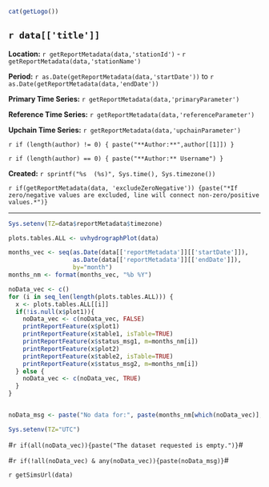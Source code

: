 
```r
cat(getLogo())
```

## `r data[['title']]`  

**Location:**  `r getReportMetadata(data,'stationId')` - `r getReportMetadata(data,'stationName')`

**Period:**  `r as.Date(getReportMetadata(data,'startDate'))` to `r as.Date(getReportMetadata(data,'endDate'))`

**Primary Time Series:** `r getReportMetadata(data,'primaryParameter')`

**Reference Time Series:** `r getReportMetadata(data,'referenceParameter')`

**Upchain Time Series:** `r getReportMetadata(data,'upchainParameter')`

`r if (length(author) != 0) { paste("**Author:**",author[[1]]) }`

`r if (length(author) == 0) { paste("**Author:** Username") }`

**Created:**  `r sprintf("%s  (%s)", Sys.time(), Sys.timezone())`

`r if(getReportMetadata(data, 'excludeZeroNegative')) {paste("*If zero/negative values are excluded, line will connect non-zero/positive values.*")}`

***

```r
Sys.setenv(TZ=data$reportMetadata$timezone)

plots.tables.ALL <- uvhydrographPlot(data)

months_vec <- seq(as.Date(data[['reportMetadata']][['startDate']]), 
                  as.Date(data[['reportMetadata']][['endDate']]), 
                  by="month")
months_nm <- format(months_vec, "%b %Y")

noData_vec <- c()
for (i in seq_len(length(plots.tables.ALL))) {
  x <- plots.tables.ALL[[i]]
  if(!is.null(x$plot1)){
    noData_vec <- c(noData_vec, FALSE)
    printReportFeature(x$plot1)
    printReportFeature(x$table1, isTable=TRUE)
    printReportFeature(x$status_msg1, m=months_nm[i])
    printReportFeature(x$plot2)
    printReportFeature(x$table2, isTable=TRUE)
    printReportFeature(x$status_msg2, m=months_nm[i])
  } else {
    noData_vec <- c(noData_vec, TRUE)
  }
}


noData_msg <- paste("No data for:", paste(months_nm[which(noData_vec)], collapse=", "))

Sys.setenv(TZ="UTC")
```

#`r if(all(noData_vec)){paste("The dataset requested is empty.")}`#

#`r if(!all(noData_vec) & any(noData_vec)){paste(noData_msg)}`#

`r getSimsUrl(data)`
